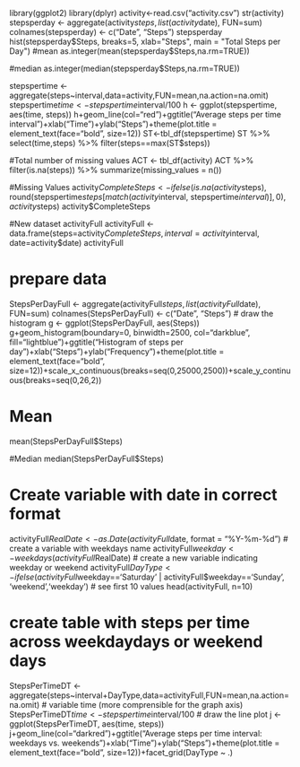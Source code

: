 library(ggplot2)
library(dplyr)
activity<-read.csv("activity.csv")
str(activity)
stepsperday <- aggregate(activity$steps, list(activity$date), FUN=sum)
colnames(stepsperday) <- c("Date", "Steps")
stepsperday
hist(stepsperday$Steps, breaks=5, xlab="Steps", main = "Total Steps per Day")
#mean
as.integer(mean(stepsperday$Steps,na.rm=TRUE))

#median
as.integer(median(stepsperday$Steps,na.rm=TRUE))

stepspertime <- aggregate(steps~interval,data=activity,FUN=mean,na.action=na.omit)
stepspertime$time <- stepspertime$interval/100
h <- ggplot(stepspertime, aes(time, steps))
h+geom_line(col="red")+ggtitle("Average steps per time interval")+xlab("Time")+ylab("Steps")+theme(plot.title = element_text(face="bold", size=12))
ST<-tbl_df(stepspertime)
ST %>% select(time,steps) %>% filter(steps==max(ST$steps))

#Total number of missing values
ACT <- tbl_df(activity)
ACT %>% filter(is.na(steps)) %>% summarize(missing_values = n())

#Missing Values
activity$CompleteSteps <- ifelse(is.na(activity$steps), round(stepspertime$steps[match(activity$interval, stepspertime$interval)],0), activity$steps)
activity$CompleteSteps

#New dataset activityFull
activityFull <- data.frame(steps=activity$CompleteSteps, interval=activity$interval, date=activity$date)
activityFull

# prepare data
StepsPerDayFull <- aggregate(activityFull$steps, list(activityFull$date), FUN=sum)
colnames(StepsPerDayFull) <- c("Date", "Steps")
# draw the histogram
g <- ggplot(StepsPerDayFull, aes(Steps))
g+geom_histogram(boundary=0, binwidth=2500, col="darkblue", fill="lightblue")+ggtitle("Histogram of steps per day")+xlab("Steps")+ylab("Frequency")+theme(plot.title = element_text(face="bold", size=12))+scale_x_continuous(breaks=seq(0,25000,2500))+scale_y_continuous(breaks=seq(0,26,2))

# Mean
mean(StepsPerDayFull$Steps)

#Median
median(StepsPerDayFull$Steps)

# Create variable with date in correct format
activityFull$RealDate <- as.Date(activityFull$date, format = "%Y-%m-%d")
# create a variable with weekdays name
activityFull$weekday <- weekdays(activityFull$RealDate)
# create a new variable indicating weekday or weekend
activityFull$DayType <- ifelse(activityFull$weekday=='Saturday' | activityFull$weekday=='Sunday', 'weekend','weekday')
# see first 10 values
head(activityFull, n=10)

# create table with steps per time across weekdaydays or weekend days
StepsPerTimeDT <- aggregate(steps~interval+DayType,data=activityFull,FUN=mean,na.action=na.omit)
# variable time (more comprensible for the graph axis)
StepsPerTimeDT$time <- stepspertime$interval/100
# draw the line plot
j <- ggplot(StepsPerTimeDT, aes(time, steps))
j+geom_line(col="darkred")+ggtitle("Average steps per time interval: weekdays vs. weekends")+xlab("Time")+ylab("Steps")+theme(plot.title = element_text(face="bold", size=12))+facet_grid(DayType ~ .)
